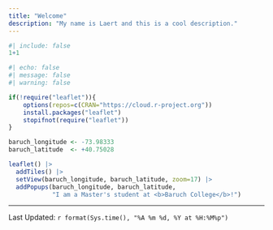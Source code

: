 ```yaml
---
title: "Welcome"
description: "My name is Laert and this is a cool description."
---
```

```r
#| include: false
1+1
```
```r
#| echo: false
#| message: false
#| warning: false

if(!require("leaflet")){
    options(repos=c(CRAN="https://cloud.r-project.org"))
    install.packages("leaflet")
    stopifnot(require("leaflet"))
}

baruch_longitude <- -73.98333
baruch_latitude  <- +40.75028

leaflet() |>
  addTiles() |>
  setView(baruch_longitude, baruch_latitude, zoom=17) |>
  addPopups(baruch_longitude, baruch_latitude, 
            "I am a Master's student at <b>Baruch College</b>!")
```
--------------
Last Updated: `r format(Sys.time(), "%A %m %d, %Y at %H:%M%p")`